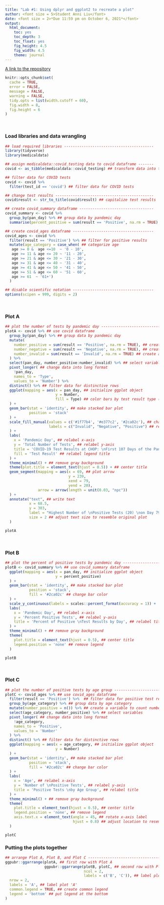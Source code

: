 ```yaml
---
title: "Lab #1: Using dplyr and ggplot2 to recreate a plot"
author: <font size = 5>Student Anni Liu</font>
date: <font size = 2>*Due 11:59 pm on October 6, 2021*</font>
output:
  html_document:
    toc: yes
    toc_depth: 3
    toc_float: yes
    fig_height: 4.5
    fig_width: 4.5
    theme: journal
---
```


[A link to the repository](https://github.com/anniliu1/DSI_Lab1.git)

```r
knitr::opts_chunk$set(
  cache = TRUE,
  error = FALSE,
  message = FALSE,
  warning = FALSE,
  tidy.opts = list(width.cutoff = 60),
  fig.width = 8,
  fig.height = 6
)

```

\

### Load libraries and data wrangling
```r
## load required libraries -----------------------------------------
library(tidyverse)
library(medicaldata)

## assign medicaldata::covid_testing data to covid dataframe -------
covid <- as_tibble(medicaldata::covid_testing) ## transform data into tibble

## filter data for COVID tests
covid <- covid %>%
  filter(test_id == 'covid') ## filter data for COVID tests

## change test results ---------------------------------------------
covid$result <- str_to_title(covid$result) ## capitalize test results

## create covid_summary dataframe ----------------------------------
covid_summary <- covid %>%
  group_by(pan_day) %>% ## group data by pandemic day
  summarise(percent_positive = sum(result == 'Positive', na.rm = TRUE) / n()) ## calculate percent of positive tests

## create covid_ages dataframe -------------------------------------
covid_ages <- covid %>%
  filter(result == 'Positive') %>% ## filter for positive results
  mutate(age_category = case_when( ## categorize age
   age >= 0 &  age <=10  ~ '0 - 10',
   age >= 11 & age <= 20 ~ '11 - 20',
   age >= 21 & age <= 30 ~ '21 - 30',
   age >= 31 & age <= 40 ~ '31 - 40',
   age >= 41 & age <= 50 ~ '41 - 50',
   age >= 51 & age <= 60 ~ '51 - 60',
   age >= 61  ~ '61+')
  )

## disable scientific notation -------------------------------------
options(scipen = 999, digits = 2)

```

\

### Plot A

```r
## plot the number of tests by pandemic day -----------------------------------------
plotA <- covid %>% ## use covid dataframe
  group_by(pan_day) %>% ## group data by pandemic day
  mutate(
    number_positive = sum(result == 'Positive', na.rm = TRUE), ## create a variable to count number of positive tests per day
    number_negative = sum(result == 'Negative', na.rm = TRUE), ## create a variable to count number of negative tests per day
    number_invalid = sum(result == 'Invalid', na.rm = TRUE) ## create a variable to count number of invalid tests per day
  ) %>% 
  select(pan_day, number_positive:number_invalid) %>% ## select variables
  pivot_longer( ## change data into long format
    !pan_day,
    names_to = 'Type', 
    values_to = 'Number') %>% 
  distinct() %>% ## filter data for distinctive rows
  ggplot(mapping = aes(x = pan_day, ## initialize ggplot object
                       y = Number, 
                       fill = Type) ## color bars by test result type (positive, negative, invalid)
  ) + 
  geom_bar(stat = 'identity', ## make stacked bar plot
           position = 'stack'
  ) +
  scale_fill_manual(values = c('#1f77b4', '#e377c2', '#2ca02c'), ## change bar color
                    labels = c("Invalid", "Negative", "Positive") ## relabel legend text
  ) +
  labs(
    x = 'Pandemic Day', ## relabel x-axis
    y = 'Total Number of Tests', ## relabel y-axis
    title = 'COVID-19 Test Results at CHOP: \nFirst 107 Days of the Pandemic', ## relabel title
    fill = 'Test Result' ## relabel legend title
  ) +
  theme_minimal() + ## remove gray background
  theme(plot.title = element_text(hjust = 0.5)) + ## center title
  geom_segment(mapping = aes(x = 69, ## plot arrow
                             y = 239,
                             xend = 79,
                             yend = 20),
               arrow = arrow(length = unit(0.03, "npc"))
  ) + 
  annotate("text", ## write text
           x = 68.5,
           y = 303,
           label = "Highest Number of \nPositive Tests (20) \non Day 79",
           size = 2 ## adjust text size to resemble original plot 
  )

plotA
```
\

### Plot B
```r
## plot the percent of positive tests by pandemic day -----------------------------------------
plotB <- covid_summary %>% ## use covid_summary dataframe
  ggplot(mapping = aes(x = pan_day, ## initialize ggplot object
                       y = percent_positive)
  ) + 
  geom_bar(stat = 'identity', ## make stacked bar plot
           position = 'stack',
           fill = '#2ca02c' ## change bar color
  ) +
  scale_y_continuous(labels = scales::percent_format(accuracy = 1)) +  ## set y-axis labels in percents
  labs(
    x = 'Pandemic Day', ## relabel x-axis
    y = 'Percent Positive Tests', ## relabel y-axis
    title = 'Percent of Positive \nTest Results by Day', ## relabel title
  ) +
  theme_minimal() + ## remove gray background
  theme(
    plot.title = element_text(hjust = 0.5), ## center title
    legend.position = 'none' ## remove legend
  ) 

plotB
```


\

### Plot C
```r
## plot the number of positive tests by age group -----------------------------------------
plotC <- covid_ages %>% ## use covid_ages dataframe
  filter(result == 'Positive') %>%  ## filter data for positive test results  
  group_by(age_category) %>% ## group data by age category
  mutate(number_positive = n()) %>% ## create a variable to count number of positive tests per age group
  select(age_category, number_positive) %>% ## select variables 
  pivot_longer( ## change data into long format
    !age_category, 
    names_to = 'Positive', 
    values_to = 'Number'
  ) %>%
  distinct() %>% ## filter data for distinctive rows
  ggplot(mapping = aes(x = age_category, ## initialize ggplot object
                       y = Number)
  ) + 
  geom_bar(stat = 'identity', ## make stacked bar plot
           position = 'stack',
           fill = '#2ca02c' ## change bar color
  ) +
  labs(
    x = 'Age', ## relabel x-axis
    y = 'Number of \nPositive Tests', ## relabel y-axis
    title = 'Positive Tests \nby Age Group', ## relabel title
  ) +
  theme_minimal() + ## remove gray background
  theme(
    plot.title = element_text(hjust = 0.5), ## center title
    legend.position = 'none', ## remove legend
    axis.text.x = element_text(angle = 45, ## rotate x-axis label
                               hjust = 0.8) ## adjust location to resemble original plot
  ) 

plotC

```

### Putting the plots together
```r
## arrange Plot A, Plot B, and Plot C -----------------------------------------
ggpubr::ggarrange(plotA, ## first row with Plot A
                  ggpubr::ggarrange(plotB, plotC, ## second row with Plot B and Plot C
                                    ncol = 2, 
                                    labels = c('B', 'C')), ## label plots 'B' and 'C'
  nrow = 2, 
  labels = 'A', ## label plot 'A'
  common.legend = TRUE, ## create common legend
  legend = 'bottom' ## put legend at the bottom
)
```